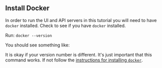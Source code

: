 
## Install Docker

In order to run the UI and API servers in this tutorial you will need to have `docker` installed.
Check to see if you have `docker` installed.

Run: `docker --version`

You should see something like:

<DockerVersionOutput />

It is okay if your version number is different. It's just important that this command works.
If not follow the [instructions for installing `docker`](https://docs.docker.com/get-docker/).